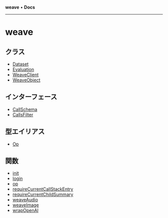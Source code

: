 **weave** • **Docs**

***

# weave

## クラス

* [Dataset](classes/Dataset.mdx)
* [Evaluation](classes/Evaluation.mdx)
* [WeaveClient](classes/WeaveClient.mdx)
* [WeaveObject](classes/WeaveObject.mdx)

## インターフェース

* [CallSchema](interfaces/CallSchema.mdx)
* [CallsFilter](interfaces/CallsFilter.mdx)

## 型エイリアス

* [Op](type-aliases/Op.mdx)

## 関数

* [init](functions/init.mdx)
* [login](functions/login.mdx)
* [op](functions/op.mdx)
* [requireCurrentCallStackEntry](functions/requireCurrentCallStackEntry.mdx)
* [requireCurrentChildSummary](functions/requireCurrentChildSummary.mdx)
* [weaveAudio](functions/weaveAudio.mdx)
* [weaveImage](functions/weaveImage.mdx)
* [wrapOpenAI](functions/wrapOpenAI.mdx)

